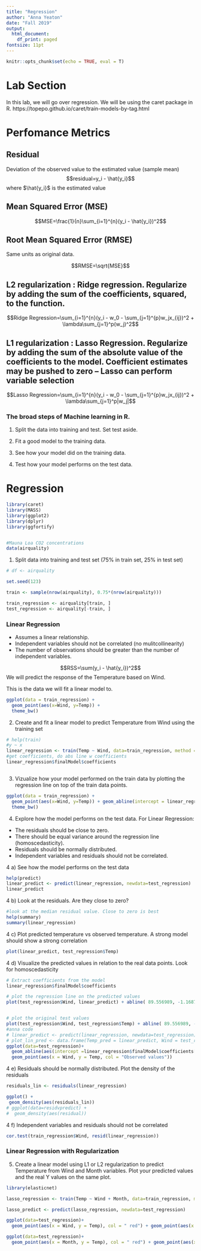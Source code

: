 ```yaml
---
title: "Regression"
author: "Anna Yeaton"
date: "Fall 2019"
output:
  html_document:
    df_print: paged
fontsize: 11pt
---
```


```r
knitr::opts_chunk$set(echo = TRUE, eval = T)
```

# Lab Section

In this lab, we will go over regression. We will be using the caret package in R. https://topepo.github.io/caret/train-models-by-tag.html

# Perfomance Metrics 

## Residual 

Deviation of the observed value to the estimated value (sample mean)
$$residual=y_i - \hat{y_i}$$
where $\hat{y_i}$ is the estimated value

## Mean Squared Error (MSE)

$$MSE=\frac{1}{n}\sum_{i=1}^{n}(y_i - \hat{y_i})^2$$

## Root Mean Squared Error (RMSE)
Same units as original data.

$$RMSE=\sqrt{MSE}$$

## L2 regularization : Ridge regression. Regularize by adding the sum of the coefficients, squared, to the function. 

$$Ridge Regression=\sum_{i=1}^{n}(y_i - w_0 - \sum_{j=1}^{p}w_jx_{ij})^2 + \lambda\sum_{j=1}^p(w_j)^2$$

## L1 regularization : Lasso Regression. Regularize by adding the sum of the absolute value of the coefficients to the model. Coefficient estimates may be pushed to zero -- Lasso can perform variable selection

$$Lasso Regression=\sum_{i=1}^{n}(y_i - w_0 - \sum_{j=1}^{p}w_jx_{ij})^2 + \lambda\sum_{j=1}^p|w_j|$$


\newpage

### The broad steps of Machine learning in R. 

1. Split the data into training and test. Set test aside. 

2. Fit a good model to the training data. 

3. See how your model did on the training data.

4. Test how your model performs on the test data. 

# Regression

```r
library(caret)
library(MASS)
library(ggplot2)
library(dplyr)
library(ggfortify)


#Mauna Loa CO2 concentrations
data(airquality)
```


1. Split data into training and test set (75% in train set, 25% in test set)

```r
# df <- airquality

set.seed(123)

train <- sample(nrow(airquality), 0.75*(nrow(airquality)))

train_regression <- airquality[train, ]
test_regression <- airquality[-train, ]

```


### Linear Regression

* Assumes a linear relationship. 
* Independent variables should not be correlated (no mulitcollinearity)
* The number of observations should be greater than the number of independent variables.


$$RSS=\sum(y_i - \hat{y_i})^2$$
We will predict the response of the Temperature based on Wind. 

This is the data we will fit a linear model to. 
```r
ggplot(data = train_regression) +
  geom_point(aes(x=Wind, y=Temp)) +
  theme_bw()
```

2. Create and fit a linear model to predict Temperature from Wind using the training set

```r
# help(train)
#y ~ x
linear_regression <- train(Temp ~ Wind, data=train_regression, method = "lm")
#get coefficients, do abs line w coefficients
linear_regression$finalModel$coefficients



```


3. Vizualize how your model performed on the train data by plotting the regression line on top of the train data points. 
```r
ggplot(data = train_regression) +
  geom_point(aes(x=Wind, y=Temp)) + geom_abline(intercept = linear_regression$finalModel$coefficients[1], slope = linear_regression$finalModel$coefficients[2], col = 'red') +
  theme_bw() 

```


4. Explore how the model performs on the test data. For Linear Regression:

* The residuals should be close to zero.
* There should be equal variance around the regression line (homoscedasticity).
* Residuals should be normally distributed.
* Independent variables and residuals should not be correlated.

4 a) See how the model performs on the test data
```r
help(predict)
linear_predict <- predict(linear_regression, newdata=test_regression)
linear_predict
```

4 b) Look at the residuals. Are they close to zero?
```r
#look at the median residual value. Close to zero is best
help(summary)
summary(linear_regression)
```


4 c) Plot predicted temperature vs observed temperature. A strong model should show a strong correlation
```r
plot(linear_predict, test_regression$Temp)
```

4 d) Visualize the predicted values in relation to the real data points. Look for homoscedasticity
```r
# Extract coefficients from the model
linear_regression$finalModel$coefficients

# plot the regression line on the predicted values
plot(test_regression$Wind, linear_predict) + abline( 89.556989, -1.168743)


# plot the original test values
plot(test_regression$Wind, test_regression$Temp) + abline( 89.556989, -1.168743)
#anna code
# linear_predict <- predict(linear_regression, newdata=test_regression)
# plot_lin_pred <- data.frame(Temp_pred = linear_predict, Wind = test_regression$Wind, Temp = test_regression$Temp)
ggplot(data=test_regression)+
  geom_abline(aes(intercept =linear_regression$finalModel$coefficients[1], slope = linear_regression$finalModel$coefficients[2], col="Regression Line")) +
  geom_point(aes(x = Wind, y = Temp, col = "Observed values")) 

```

4 e) Residuals should be normally distributed. Plot the density of the residuals
```r
residuals_lin <- residuals(linear_regression)

ggplot() +
 geom_density(aes(residuals_lin))
# ggplot(data=residvpredict) +
#  geom_density(aes(residual))


```


4 f) Independent variables and residuals should not be correlated
```r
cor.test(train_regression$Wind, resid(linear_regression))
```


### Linear Regression with Regularization

5. Create a linear model using L1 or L2 regularization to predict Temperature from Wind and Month variables. Plot your predicted values and the real Y values on the same plot. 


```r
library(elasticnet)
```

```r
lasso_regression <- train(Temp ~ Wind + Month, data=train_regression, method = "lasso")

lasso_predict <- predict(lasso_regression, newdata=test_regression)

ggplot(data=test_regression)+ 
  geom_point(aes(x = Wind, y = Temp), col = " red") + geom_point(aes(x = Wind, y = lasso_predict), col="blue")

ggplot(data=test_regression)+ 
  geom_point(aes(x = Month, y = Temp), col = " red") + geom_point(aes(x = Month, y = lasso_predict), col="blue")
```

